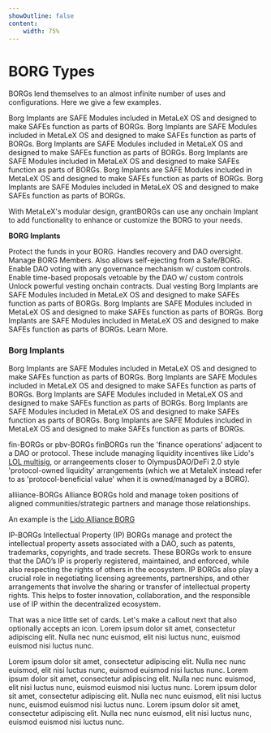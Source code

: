 ```yaml
---
showOutline: false
content: 
    width: 75%
---
```



# BORG Types

BORGs lend themselves to an almost infinite number of uses and configurations. Here we give a few examples.

<CardGrid>
  <Card
    title=">./grantsBORG"
    link="/os/borg/borg-types/grantsborg"
  >
    <span>
      Borg Implants are SAFE Modules included in MetaLeX OS and designed to make
      SAFEs function as parts of BORGs.
    </span>
  </Card>
  <Card title=">./devBORG" link="/os/borg/borg-types/devborg">
    <span>
      Borg Implants are SAFE Modules included in MetaLeX OS and designed to make
      SAFEs function as parts of BORGs.
    </span>
  </Card>
  <Card title=">./securityBORG" link="/os/borg/borg-types/secborg">
    <span>
      Borg Implants are SAFE Modules included in MetaLeX OS and designed to make
      SAFEs function as parts of BORGs.
    </span>
  </Card>
  <Card title=">./genBORG" link="/os/borg/borg-types/genborg">
    <span>
      Borg Implants are SAFE Modules included in MetaLeX OS and designed to make
      SAFEs function as parts of BORGs.
    </span>
  </Card>
  <Card title=">./finBORG" link="/os/borg/borg-types/finborg">
    <span>
      Borg Implants are SAFE Modules included in MetaLeX OS and designed to make
      SAFEs function as parts of BORGs.
    </span>
  </Card>
    <Card title=">./bzBORG" link="/os/borg/borg-types/bzborg">
    <span>
      Borg Implants are SAFE Modules included in MetaLeX OS and designed to make
      SAFEs function as parts of BORGs.
    </span>
  </Card>
</CardGrid>

With MetaLeX's modular design, grantBORGs can use any onchain Implant to add functionality to enhance or customize the BORG to your needs.

**BORG Implants**

<CardGrid>
  <Card
    title="FailSafe_Implant"
    link="/borgs/implants/fail-safe"
  >
    <span>
      Protect the funds in your BORG. Handles recovery and DAO oversight.
    </span>
  </Card>
  <Card title="Eject_Implant" link="/os/borg/borg-types/devborg">
    <span>
      Manage BORG Members. Also allows self-ejecting from a Safe/BORG.
    </span>
  </Card>
  <Card title="DAOVote_Implant" link="/os/borg/borg-types/secborg">
    <span>
     Enable DAO voting with any governance mechanism w/ custom controls.
    </span>
  </Card>
  <Card title="DAOVeto_Implant" link="/os/borg/borg-types/genborg">
    <span>
      Enable time-based proposals vetoable by the DAO w/ custom controls
    </span>
  </Card>
  <Card title="MetaVesT_Implant" link="/os/borg/borg-types/finborg">
    <span>
      Unlock powerful vesting onchain contracts. Dual vesting 
    </span>
  </Card>
    <Card title="OtimisticGrant_Implant" link="/os/borg/borg-types/bzborg">
    <span>
      Borg Implants are SAFE Modules included in MetaLeX OS and designed to make
      SAFEs function as parts of BORGs.
    </span>
  </Card>
    <Card title="DAOVoteGrant_Implant" link="/os/borg/borg-types/bzborg">
    <span>
      Borg Implants are SAFE Modules included in MetaLeX OS and designed to make
      SAFEs function as parts of BORGs.
    </span>
  </Card>
    <Card title="DAOVetoGrant_Implant" link="/os/borg/borg-types/bzborg">
    <span>
      Borg Implants are SAFE Modules included in MetaLeX OS and designed to make
      SAFEs function as parts of BORGs.
    </span>
  </Card>
    <Card title="+ Custom Implants to fit your specialized needs" link="/os/borg/borg-types/bzborg">
    <span>
      Learn More.
    </span>
  </Card>
</CardGrid>


### Borg Implants

<CardGrid>
  <Card
    title="Borg Implant"
    link="/os/borg/borg-implants/borg-implant"
  >
    <span>
      Borg Implants are SAFE Modules included in MetaLeX OS and designed to make
      SAFEs function as parts of BORGs.
    </span>
  </Card>
  <Card title="Borg Implant" link="/os/borg/borg-implants/borg-implant">
    <span>
      Borg Implants are SAFE Modules included in MetaLeX OS and designed to make
      SAFEs function as parts of BORGs.
    </span>
  </Card>
  <Card title="Borg Implant" link="/os/borg/borg-implants/borg-implant">
    <span>
      Borg Implants are SAFE Modules included in MetaLeX OS and designed to make
      SAFEs function as parts of BORGs.
    </span>
  </Card>
  <Card title="Borg Implant" link="/os/borg/borg-implants/borg-implant">
    <span>
      Borg Implants are SAFE Modules included in MetaLeX OS and designed to make
      SAFEs function as parts of BORGs.
    </span>
  </Card>
  <Card title="Borg Implant" link="/os/borg/borg-implants/borg-implant">
    <span>
      Borg Implants are SAFE Modules included in MetaLeX OS and designed to make
      SAFEs function as parts of BORGs.
    </span>
  </Card>
</CardGrid>


fin-BORGs or pbv-BORGs
finBORGs run the 'finance operations' adjacent to a DAO or protocol. These include managing liquidity incentives like Lido's [LOL multisig](https://research.lido.fi/t/liquidity-observation-lab-lol-liquidity-strategy-and-application-to-curve-steth-eth-pool/5335/7), or arrangeements closer to OlympusDAO/DeFi 2.0 style 'protocol-owned liquidity' arrangements (which we at MetaleX instead refer to as 'protocol-beneficial value' when it is owned/managed by a BORG).

alliiance-BORGs
Alliance BORGs hold and manage token positions of aligned communities/strategic partners and manage those relationships.

An example is the [Lido Alliance BORG](https://research.lido.fi/t/organize-the-lido-alliance-program-as-a-lido-dao-adjacent-borg/8173)

IP-BORGs
Intellectual Property (IP) BORGs manage and protect the intellectual property assets associated with a DAO, such as patents, trademarks, copyrights, and trade secrets. These BORGs work to ensure that the DAO’s IP is properly registered, maintained, and enforced, while also respecting the rights of others in the ecosystem. IP BORGs also play a crucial role in negotiating licensing agreements, partnerships, and other arrangements that involve the sharing or transfer of intellectual property rights. This helps to foster innovation, collaboration, and the responsible use of IP within the decentralized ecosystem.

That was a nice little set of cards. Let's make a callout next that also optionally accepts an icon. Lorem ipsum dolor sit amet, consectetur adipiscing elit. Nulla nec nunc euismod, elit nisi luctus nunc, euismod euismod nisi luctus nunc.

<Callout>
  Lorem ipsum dolor sit amet, consectetur adipiscing elit. Nulla nec nunc
  euismod, elit nisi luctus nunc, euismod euismod nisi luctus nunc.
</Callout>

<Callout type="warning">
  Lorem ipsum dolor sit amet, consectetur adipiscing elit. Nulla nec nunc
  euismod, elit nisi luctus nunc, euismod euismod nisi luctus nunc.
</Callout>

<Callout type="security">
  Lorem ipsum dolor sit amet, consectetur adipiscing elit. Nulla nec nunc
  euismod, elit nisi luctus nunc, euismod euismod nisi luctus nunc.
</Callout>

<Callout type="check">
  Lorem ipsum dolor sit amet, consectetur adipiscing elit. Nulla nec nunc
  euismod, elit nisi luctus nunc, euismod euismod nisi luctus nunc.
</Callout>
